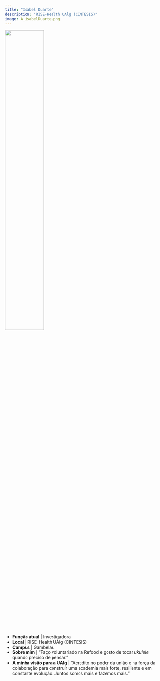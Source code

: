 ```yaml
---
title: "Isabel Duarte"
description: "RISE-Health UAlg (CINTESIS)"
image: A_isabelDuarte.png
---
```


![](A_isabelDuarte.png){width=50%}

-   **Função atual** | Investigadora
-   **Local** | RISE-Health UAlg (CINTESIS)
-   **Campus** | Gambelas
-   **Sobre mim** | "Faço voluntariado na Refood e gosto de tocar *ukulele* quando preciso de pensar."
-   **A minha visão para a UAlg** | "Acredito no poder da união e na força da colaboração para construir uma academia mais forte, resiliente e em constante evolução. Juntos somos mais e fazemos mais."

